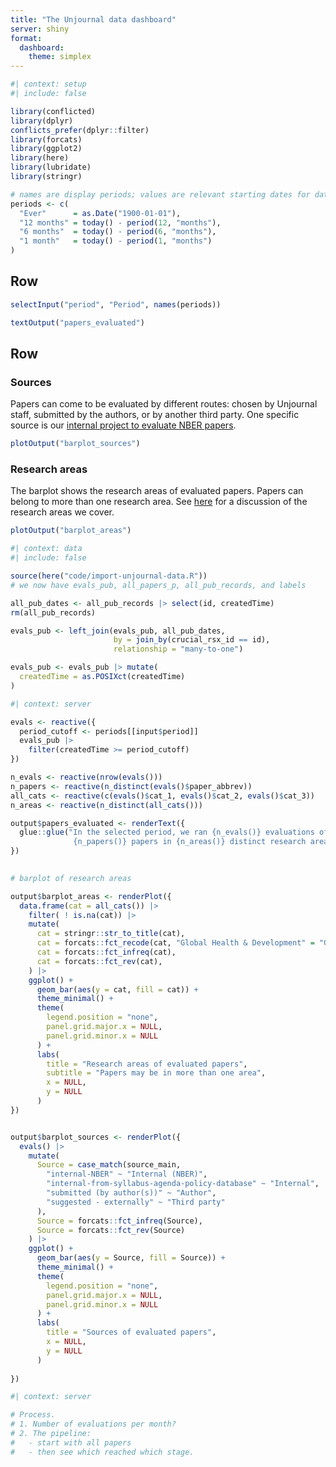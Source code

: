 ```yaml
---
title: "The Unjournal data dashboard"
server: shiny
format: 
  dashboard:
    theme: simplex
---
```


```r
#| context: setup
#| include: false

library(conflicted)
library(dplyr)
conflicts_prefer(dplyr::filter)
library(forcats)
library(ggplot2)
library(here)
library(lubridate)
library(stringr)

# names are display periods; values are relevant starting dates for data
periods <- c(
  "Ever"      = as.Date("1900-01-01"),
  "12 months" = today() - period(12, "months"),
  "6 months"  = today() - period(6, "months"),
  "1 month"   = today() - period(1, "months")
)

```


## Row {height=30%}

```r
selectInput("period", "Period", names(periods))
```

```r
textOutput("papers_evaluated")
```


## Row {height=70% .tabset}


### Sources

Papers can come to be evaluated by different routes: chosen by Unjournal staff,
submitted by the authors, or by another third party. One specific source is
our [internal project to evaluate NBER papers](https://globalimpact.gitbook.io/the-unjournal-project-and-communication-space/policies-projects-evaluation-workflow/considering-projects/direct-evaluation-track#the-case-for-this-direct-evaluation).

```r
plotOutput("barplot_sources")
```

### Research areas

The barplot shows the research areas of evaluated papers. Papers can belong to more 
than one research area. See [here](https://globalimpact.gitbook.io/the-unjournal-project-and-communication-space/policies-projects-evaluation-workflow/considering-projects/what-specific-areas-do-we-cover) for a discussion of the research areas we cover.

```r
plotOutput("barplot_areas")
```






```r
#| context: data
#| include: false

source(here("code/import-unjournal-data.R"))
# we now have evals_pub, all_papers_p, all_pub_records, and labels 

all_pub_dates <- all_pub_records |> select(id, createdTime)
rm(all_pub_records)

evals_pub <- left_join(evals_pub, all_pub_dates, 
                       by = join_by(crucial_rsx_id == id),
                       relationship = "many-to-one")

evals_pub <- evals_pub |> mutate(
  createdTime = as.POSIXct(createdTime)
)
```


```r
#| context: server

evals <- reactive({
  period_cutoff <- periods[[input$period]]
  evals_pub |> 
    filter(createdTime >= period_cutoff) 
})

n_evals <- reactive(nrow(evals()))
n_papers <- reactive(n_distinct(evals()$paper_abbrev))
all_cats <- reactive(c(evals()$cat_1, evals()$cat_2, evals()$cat_3))
n_areas <- reactive(n_distinct(all_cats()))

output$papers_evaluated <- renderText({
  glue::glue("In the selected period, we ran {n_evals()} evaluations of
              {n_papers()} papers in {n_areas()} distinct research areas.")  
})
  

# barplot of research areas

output$barplot_areas <- renderPlot({
  data.frame(cat = all_cats()) |> 
    filter( ! is.na(cat)) |> 
    mutate(
      cat = stringr::str_to_title(cat),
      cat = forcats::fct_recode(cat, "Global Health & Development" = "Gh&D"),
      cat = forcats::fct_infreq(cat),
      cat = forcats::fct_rev(cat),
    ) |> 
    ggplot() + 
      geom_bar(aes(y = cat, fill = cat)) +
      theme_minimal() + 
      theme(
        legend.position = "none", 
        panel.grid.major.x = NULL,
        panel.grid.minor.x = NULL
      ) +      
      labs(
        title = "Research areas of evaluated papers", 
        subtitle = "Papers may be in more than one area", 
        x = NULL,
        y = NULL
      )
})


output$barplot_sources <- renderPlot({
  evals() |> 
    mutate(
      Source = case_match(source_main,
        "internal-NBER" ~ "Internal (NBER)",
        "internal-from-syllabus-agenda-policy-database" ~ "Internal",
        "submitted (by author(s))" ~ "Author",
        "suggested - externally" ~ "Third party"
      ),
      Source = forcats::fct_infreq(Source),
      Source = forcats::fct_rev(Source)
    ) |> 
    ggplot() +
      geom_bar(aes(y = Source, fill = Source)) + 
      theme_minimal() + 
      theme(
        legend.position = "none", 
        panel.grid.major.x = NULL,
        panel.grid.minor.x = NULL
      ) +
      labs(
        title = "Sources of evaluated papers", 
        x = NULL,
        y = NULL
      )
    
})
```


```r
#| context: server

# Process. 
# 1. Number of evaluations per month?
# 2. The pipeline:
#   - start with all papers
#   - then see which reached which stage. 

```


